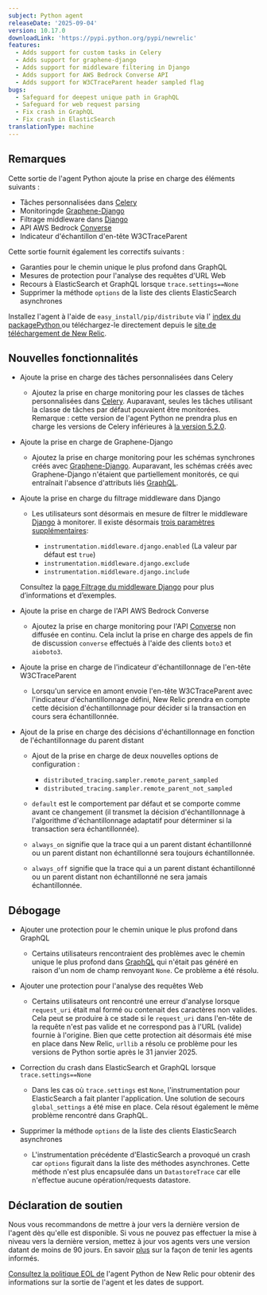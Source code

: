```yaml
---
subject: Python agent
releaseDate: '2025-09-04'
version: 10.17.0
downloadLink: 'https://pypi.python.org/pypi/newrelic'
features:
  - Adds support for custom tasks in Celery
  - Adds support for graphene-django
  - Adds support for middleware filtering in Django
  - Adds support for AWS Bedrock Converse API
  - Adds support for W3CTraceParent header sampled flag
bugs:
  - Safeguard for deepest unique path in GraphQL
  - Safeguard for web request parsing
  - Fix crash in GraphQL
  - Fix crash in ElasticSearch
translationType: machine
---
```


## Remarques

Cette sortie de l&apos;agent Python ajoute la prise en charge des éléments suivants :

* Tâches personnalisées dans [Celery](https://pypi.org/project/celery/)
* Monitoringde [Graphene-Django](https://pypi.org/project/graphene-django/)
* Filtrage middleware dans [Django](https://pypi.org/project/django/)
* API AWS Bedrock [Converse](https://boto3.amazonaws.com/v1/documentation/api/latest/reference/services/bedrock-runtime/client/converse.html)
* Indicateur d&apos;échantillon d&apos;en-tête W3CTraceParent

Cette sortie fournit également les correctifs suivants :

* Garanties pour le chemin unique le plus profond dans GraphQL
* Mesures de protection pour l&apos;analyse des requêtes d&apos;URL Web
* Recours à ElasticSearch et GraphQL lorsque `trace.settings==None`
* Supprimer la méthode `options` de la liste des clients ElasticSearch asynchrones

Installez l&apos;agent à l&apos;aide de `easy_install/pip/distribute` via l&apos; [index du packagePython ](https://pypi.python.org/pypi/newrelic)ou téléchargez-le directement depuis le [site de téléchargement de New Relic](https://download.newrelic.com/python_agent/release).

## Nouvelles fonctionnalités

* Ajoute la prise en charge des tâches personnalisées dans Celery

  * Ajoutez la prise en charge monitoring pour les classes de tâches personnalisées dans [Celery](https://pypi.org/project/celery/). Auparavant, seules les tâches utilisant la classe de tâches par défaut pouvaient être monitorées. Remarque : cette version de l&apos;agent Python ne prendra plus en charge les versions de Celery inférieures à [la version 5.2.0](https://github.com/celery/celery/releases/tag/v5.2.0).

* Ajoute la prise en charge de Graphene-Django

  * Ajoutez la prise en charge monitoring pour les schémas synchrones créés avec [Graphene-Django](https://pypi.org/project/graphene-django/). Auparavant, les schémas créés avec Graphene-Django n&apos;étaient que partiellement monitorés, ce qui entraînait l&apos;absence d&apos;attributs liés [GraphQL](https://pypi.org/project/graphql-core/).

* Ajoute la prise en charge du filtrage middleware dans Django

  * Les utilisateurs sont désormais en mesure de filtrer le middleware [Django](https://pypi.org/project/django/) à monitorer. Il existe désormais [trois paramètres supplémentaires](/docs/apm/agents/python-agent/configuration/python-agent-configuration/#middleware-filters):

    * `instrumentation.middleware.django.enabled` (La valeur par défaut est `true`)
    * `instrumentation.middleware.django.exclude`
    * `instrumentation.middleware.django.include`

  Consultez la [page Filtrage du middleware Django](/docs/apm/agents/python-agent/supported-features/django-middleware-filtering/) pour plus d’informations et d’exemples.

* Ajoute la prise en charge de l&apos;API AWS Bedrock Converse

  * Ajoutez la prise en charge monitoring pour l&apos;API [Converse](https://boto3.amazonaws.com/v1/documentation/api/latest/reference/services/bedrock-runtime/client/converse.html) non diffusée en continu. Cela inclut la prise en charge des appels de fin de discussion `converse` effectués à l&apos;aide des clients `boto3` et `aioboto3`.

* Ajoute la prise en charge de l&apos;indicateur d&apos;échantillonnage de l&apos;en-tête W3CTraceParent

  * Lorsqu&apos;un service en amont envoie l&apos;en-tête W3CTraceParent avec l&apos;indicateur d&apos;échantillonnage défini, New Relic prendra en compte cette décision d&apos;échantillonnage pour décider si la transaction en cours sera échantillonnée.

* Ajout de la prise en charge des décisions d&apos;échantillonnage en fonction de l&apos;échantillonnage du parent distant

  * Ajout de la prise en charge de deux nouvelles options de configuration :

    * `distributed_tracing.sampler.remote_parent_sampled`
    * `distributed_tracing.sampler.remote_parent_not_sampled`

  * `default` est le comportement par défaut et se comporte comme avant ce changement (il transmet la décision d&apos;échantillonnage à l&apos;algorithme d&apos;échantillonnage adaptatif pour déterminer si la transaction sera échantillonnée).

  * `always_on` signifie que la trace qui a un parent distant échantillonné ou un parent distant non échantillonné sera toujours échantillonnée.

  * `always_off` signifie que la trace qui a un parent distant échantillonné ou un parent distant non échantillonné ne sera jamais échantillonnée.

## Débogage

* Ajouter une protection pour le chemin unique le plus profond dans GraphQL

  * Certains utilisateurs rencontraient des problèmes avec le chemin unique le plus profond dans [GraphQL](https://pypi.org/project/graphql-core/) qui n&apos;était pas généré en raison d&apos;un nom de champ renvoyant `None`. Ce problème a été résolu.

* Ajouter une protection pour l&apos;analyse des requêtes Web

  * Certains utilisateurs ont rencontré une erreur d&apos;analyse lorsque `request_uri` était mal formé ou contenait des caractères non valides. Cela peut se produire à ce stade si le `request_uri` dans l&apos;en-tête de la requête n&apos;est pas valide et ne correspond pas à l&apos;URL (valide) fournie à l&apos;origine. Bien que cette protection ait désormais été mise en place dans New Relic, `urllib` a résolu ce problème pour les versions de Python sortie après le 31 janvier 2025.

* Correction du crash dans ElasticSearch et GraphQL lorsque `trace.settings==None`

  * Dans les cas où `trace.settings` est `None`, l&apos;instrumentation pour ElasticSearch a fait planter l&apos;application. Une solution de secours `global_settings` a été mise en place. Cela résout également le même problème rencontré dans GraphQL.

* Supprimer la méthode `options` de la liste des clients ElasticSearch asynchrones

  * L&apos;instrumentation précédente d&apos;ElasticSearch a provoqué un crash car `options` figurait dans la liste des méthodes asynchrones. Cette méthode n&apos;est plus encapsulée dans un `DatastoreTrace` car elle n&apos;effectue aucune opération/requests datastore.

## Déclaration de soutien

Nous vous recommandons de mettre à jour vers la dernière version de l&apos;agent dès qu&apos;elle est disponible. Si vous ne pouvez pas effectuer la mise à niveau vers la dernière version, mettez à jour vos agents vers une version datant de moins de 90 jours. En savoir [plus](/docs/new-relic-solutions/new-relic-one/install-configure/update-new-relic-agent/) sur la façon de tenir les agents informés.

[Consultez la politique EOL de](/docs/apm/agents/python-agent/getting-started/python-agent-eol-policy/) l&apos;agent Python de New Relic pour obtenir des informations sur la sortie de l&apos;agent et les dates de support.